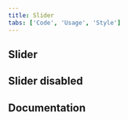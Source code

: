 ```yaml
---
title: Slider
tabs: ['Code', 'Usage', 'Style']
---
```


## Slider

<ComponentCode
  name="Slider"
  component="slider"
  variation="slider"
  hasReactVersion
  hasLightVersion
  hasVueVersion="slider--default"
  hasAngularVersion="?path=/story/slider--basic"
  codepen="zXqozN"></ComponentCode>

## Slider disabled

<ComponentCode
  name="Slider disabled"
  component="slider"
  variation="slider--disabled"
  hasReactVersion
  hasVueVersion="slider--default&knob-disabled=true"
  hasAngularVersion="?path=/story/slider--basic&knob-disabled=true"
  codepen="qwZqPV"></ComponentCode>

## Documentation

<ComponentDocs component="slider"></ComponentDocs>
